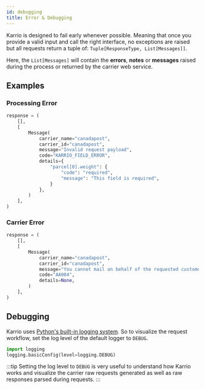```yaml
---
id: debugging
title: Error & Debugging
---
```



Karrio is designed to fail early whenever possible. Meaning that once you provide a valid input and
call the right interface, no exceptions are raised but all requests return a tuple of: `Tuple[ResponseType, List[Messages]]`.

Here, the `List[Messages]` will contain the **errors**, **notes** or **messages** raised during the process or returned
by the carrier web service.

## Examples

### Processing Error

```python
response = (
    [],
    [
        Message(
            carrier_name="canadapost",
            carrier_id="canadapost",
            message="Invalid request payload",
            code="KARRIO_FIELD_ERROR",
            details={
                "parcel[0].weight": {
                    "code": "required",
                    "message": "This field is required",
                }
            },
        )
    ],
)
```

### Carrier Error

```python
response = (
    [],
    [
        Message(
            carrier_name="canadapost",
            carrier_id="canadapost",
            message="You cannot mail on behalf of the requested customer.",
            code="AA004",
            details=None,
        )
    ],
)
```

## Debugging

Karrio uses [Python's built-in logging system](https://docs.python.org/3.8/howto/logging.html). So to visualize the
request workflow, set the log level of the default logger to `DEBUG`.

```python
import logging
logging.basicConfig(level=logging.DEBUG)
```

:::tip
  Setting the log level to `DEBUG` is very useful to understand how Karrio works and visualize
  the carrier raw requests generated as well as raw responses parsed during requests.
:::
